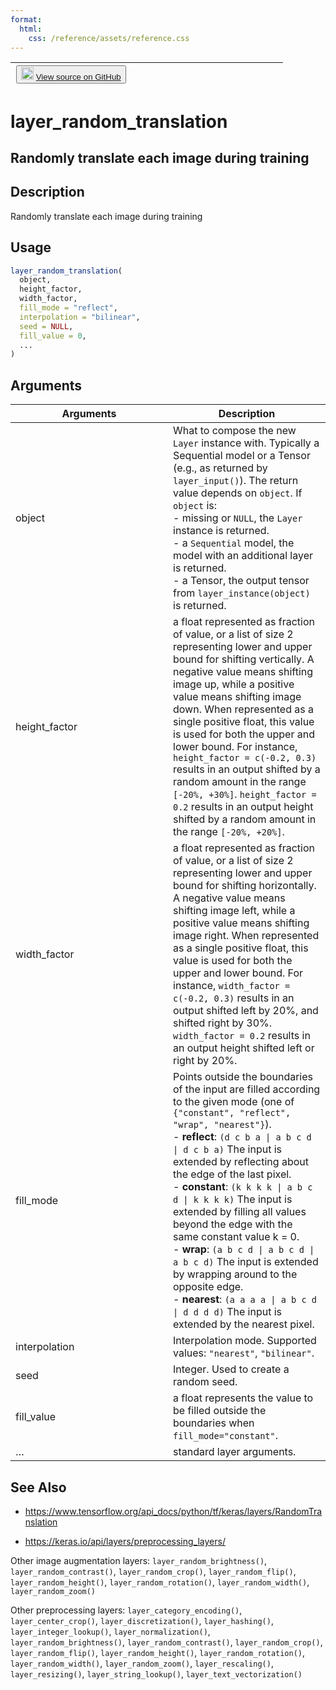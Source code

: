 ```yaml
---
format:
  html:
    css: /reference/assets/reference.css
---
```


| <button class="button"> ![](/reference/assets/GitHub-Mark-32px.png){width="20"} [View source on GitHub](https://github.com/rstudio/keras//blob/main/R/layers-preprocessing.R#L280) </button> |
|:------------------------------:|:--------------------------------------:|

# layer_random_translation

## Randomly translate each image during training

## Description
Randomly translate each image during training 


## Usage
```r
layer_random_translation( 
  object, 
  height_factor, 
  width_factor, 
  fill_mode = "reflect", 
  interpolation = "bilinear", 
  seed = NULL, 
  fill_value = 0, 
  ... 
) 
```

## Arguments
|Arguments|Description|
|---|---|
| object | What to compose the new `Layer` instance with. Typically a Sequential model or a Tensor (e.g., as returned by `layer_input()`). The return value depends on `object`. If `object` is: <br>- missing or `NULL`, the `Layer` instance is returned. <br>- a `Sequential` model, the model with an additional layer is returned. <br>- a Tensor, the output tensor from `layer_instance(object)` is returned.  |
| height_factor | a float represented as fraction of value, or a list of size 2 representing lower and upper bound for shifting vertically. A negative value means shifting image up, while a positive value means shifting image down. When represented as a single positive float, this value is used for both the upper and lower bound. For instance, `height_factor = c(-0.2, 0.3)`<br>results in an output shifted by a random amount in the range `[-20%, +30%]`. `height_factor = 0.2` results in an output height shifted by a random amount in the range `[-20%, +20%]`. |
| width_factor | a float represented as fraction of value, or a list of size 2 representing lower and upper bound for shifting horizontally. A negative value means shifting image left, while a positive value means shifting image right. When represented as a single positive float, this value is used for both the upper and lower bound. For instance, `width_factor = c(-0.2, 0.3)` results in an output shifted left by 20%, and shifted right by 30%. `width_factor = 0.2` results in an output height shifted left or right by 20%. |
| fill_mode | Points outside the boundaries of the input are filled according to the given mode (one of `{"constant", "reflect", "wrap", "nearest"}`). <br>- **reflect**: `(d c b a | a b c d | d c b a)` The input is extended by reflecting about the edge of the last pixel. <br>- **constant**: `(k k k k | a b c d | k k k k)` The input is extended by filling all values beyond the edge with the same constant value k = 0. <br>- **wrap**: `(a b c d | a b c d | a b c d)` The input is extended by wrapping around to the opposite edge. <br>- **nearest**: `(a a a a | a b c d | d d d d)` The input is extended by the nearest pixel.  |
| interpolation | Interpolation mode. Supported values: `"nearest"`, `"bilinear"`. |
| seed | Integer. Used to create a random seed. |
| fill_value | a float represents the value to be filled outside the boundaries when `fill_mode="constant"`. |
| ... | standard layer arguments. |






## See Also

- [https://www.tensorflow.org/api_docs/python/tf/keras/layers/RandomTranslation](https://www.tensorflow.org/api_docs/python/tf/keras/layers/RandomTranslation)

- [https://keras.io/api/layers/preprocessing_layers/](https://keras.io/api/layers/preprocessing_layers/)

Other image augmentation layers:  `layer_random_brightness()`, `layer_random_contrast()`, `layer_random_crop()`, `layer_random_flip()`, `layer_random_height()`, `layer_random_rotation()`, `layer_random_width()`, `layer_random_zoom()`

Other preprocessing layers:  `layer_category_encoding()`, `layer_center_crop()`, `layer_discretization()`, `layer_hashing()`, `layer_integer_lookup()`, `layer_normalization()`, `layer_random_brightness()`, `layer_random_contrast()`, `layer_random_crop()`, `layer_random_flip()`, `layer_random_height()`, `layer_random_rotation()`, `layer_random_width()`, `layer_random_zoom()`, `layer_rescaling()`, `layer_resizing()`, `layer_string_lookup()`, `layer_text_vectorization()`

